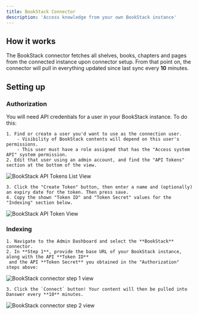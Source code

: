 ```yaml
---
title: BookStack Connector
description: 'Access knowledge from your own BookStack instance'
---
```


## How it works

The BookStack connector fetches all shelves, books, chapters and pages from the connected instance
upon connector setup. From that point on, the connector will pull in everything updated since last sync every **10** minutes.

## Setting up

### Authorization

You will need API credentials for a user in your BookStack instance. To do this:

    1. Find or create a user you'd want to use as the connection user.
        - Visibility of BookStack contents will depend on this user's permissions.
        - This user must have a role assigned that has the "Access system API" system permission.
    2. Edit that user using an admin account, and find the "API Tokens" section at the bottom of the view.

![BookStack API Tokens List View](/images/connectors/bookstack/BookstackApiTokenList.png)

    3. Click the "Create Token" button, then enter a name and (optionally) an expiry date for the token. Then press save.
    4. Copy the shown "Token ID" and "Token Secret" values for the "Indexing" section below.

![BookStack API Token View](/images/connectors/bookstack/BookstackApiToken.png)

### Indexing
    1. Navigate to the Admin Dashboard and select the **BookStack** connector.
    2. In **Step 1**, provide the base URL of your BookStack instance, along with the API **Token ID**
     and the API **Token Secret** you obtained in the "Authorization" steps above:

![BookStack connector step 1 view](/images/connectors/bookstack/BookstackAuth.png)

    3. Click the `Connect` button! Your content will then be pulled into Danswer every **10** minutes.

![BookStack connector step 2 view](/images/connectors/bookstack/BookstackIndex.png)
